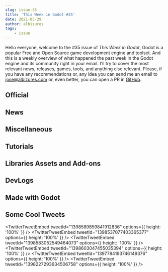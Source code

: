 ```yaml
---
slug: issue-35
title: 'This Week in Godot #35'
date: 2021-05-29
author: albizures
tags:
	- issue
---
```


Hello everyone, welcome to the #35 issue of _This Week in Godot_, Godot is a popular Free and Open Source game development engine and toolset. And this is a weekly overview of what happened the past week in the Godot engine and its community right in your email. I'll try to cover the most relevant news, releases, games, tools, and anything else relevant. Please, if you have any recommendations or, any idea you can send me an email to jose@albizures.com or, even better, you can open a PR in [GitHub](https://github.com/albizures/ThisWeekInGodot).

## Official

<Card
	author="Godot Engine"
	link="https://godotengine.org/article/maintenance-release-godot-3-3-2"
	section="Official"
	label="Maintenance release: Godot 3.3.2"
	description="Here’s a new bugfix release for the 3.3 branch, fixing some regressions in Godot 3.3.1 (notably some crash conditions) and a handful of other minor issues."
	publisher="Godot Engine"
	icon="https://godotengine.org/themes/godotengine/assets/favicon.png"
	cover="https://godotengine.org/storage/app/uploads/public/60a/bf7/19d/60abf719de011665823007.png"
	date="2021-05-24T09:00:00.000Z"
/>

## News

<Card
	author="SRC Corporation"
	link="https://itch.io/jam/go-godot-jam"
	section="News"
	label="GoGodotJam has just started - the theme is GROWTH!"
	description="A game jam from 2021-05-23 to 2021-06-06 hosted by Redefine Gamedev, Rubens Rodrigues, bitbrain & ACB_Gamez."
	publisher="itch.io"
	icon="https://itch.io/favicon.ico"
	cover="https://img.itch.zone/aW1nLzU5MTU4OTQucG5n/original/w8VAT2.png"
	date="2021-05-30T19:21:00.000Z"
/>

<Card
	author="Yusa Studios"
	link="https://youtu.be/S72y7SjXyFY"
	section="News"
	label="TIleset generater version 0.3 update: release note"
	description="It is a simple tileset generator i made using godot. Feature includes:1. Wang tileset generator2. Blob tileset generator3."
	publisher="YouTube"
	icon="https://www.youtube.com/s/desktop/1f277c2a/img/favicon_144.png"
	cover="https://i.ytimg.com/vi/S72y7SjXyFY/hqdefault.jpg"
	date="2021-05-24T00:00:00.000Z"
/>

<Card
	author="Macaroni Studios"
	link="https://gotm.io/jam/gotm-jam/5"
	section="News"
	label="The 5th gotm jam for GodotEngine games has just begun!"
	description="Play free games instantly on any device."
	publisher="gotm.io"
	icon="https://gotm.io/icons/icon-512x512.png?v=3bcf1e44fdc2e6003d542d862e4856a7"
	cover="https://gotm.io/static/icon2-512-2f6a9604360bfa784629182c10914e98.png"
/>

## Miscellaneous

<Card
	author="Redefine Gamedev"
	link="https://youtu.be/N5q6Z0bprbE"
	section="Miscellaneous"
	label="GDQuest Interview: Gamedev, Godot and Youtube GoGodotJam"
	description=""
	publisher="YouTube"
	icon="https://www.youtube.com/s/desktop/1f277c2a/img/favicon_144.png"
	cover="https://i.ytimg.com/vi/N5q6Z0bprbE/maxresdefault.jpg"
	date="2021-05-26T00:00:00.000Z"
/>

<Card
	author="TimKrief IndieDev"
	link="https://youtu.be/p2lsEGpvuHM"
	section="Miscellaneous"
	label="Why you should include the game version in saved files"
	description="This might sound obvious for some but I almost forgot to include this in the saved files myself so I decided to share why it was so important to have the gam..."
	publisher="YouTube"
	icon="https://www.youtube.com/s/desktop/1f277c2a/img/favicon_144.png"
	cover="https://i.ytimg.com/vi/p2lsEGpvuHM/maxresdefault.jpg"
	date="2021-05-28T00:00:00.000Z"
/>

<Card
	author="cybereality"
	link="https://youtu.be/MiG-WKCXhX8"
	section="Miscellaneous"
	label="Godot 3.3.2 Lighting Study"
	description="Lighting study done in Godot 3.3.2Textures were found online, I just set up the lighting."
	publisher="YouTube"
	icon="https://www.youtube.com/s/desktop/1f277c2a/img/favicon_144.png"
	cover="https://i.ytimg.com/vi/MiG-WKCXhX8/maxresdefault.jpg"
	date="2021-05-27T00:00:00.000Z"
/>

<Card
	author="BitBirdy"
	link="https://youtu.be/KMdUJ16UOPs"
	section="Miscellaneous"
	label="Why I Chose Godot Over Unity for Pixel Art Games"
	description="In this video I explain why I switched to Godot Engine after using Unity for 3 years including a couple of concrete examples of Godot’s simple pixel art work..."
	publisher="YouTube"
	icon="https://www.youtube.com/s/desktop/1f277c2a/img/favicon_144.png"
	cover="https://i.ytimg.com/vi/KMdUJ16UOPs/maxresdefault.jpg"
	date="2021-05-27T00:00:00.000Z"
/>

<Card
	author="mw design"
	link="https://youtu.be/OC5dSu6Cd-g"
	section="Miscellaneous"
	label="Godot Engine 4 Dev - Room 812"
	description="Now its really fun to test the upcoming Godot Engine 4 (Nightly Build) with all of the great new features."
	publisher="YouTube"
	icon="https://www.youtube.com/s/desktop/1f277c2a/img/favicon_144.png"
	cover="https://i.ytimg.com/vi/OC5dSu6Cd-g/maxresdefault.jpg"
	date="2020-07-03T00:00:00.000Z"
/>

<Card
	author="John Ivess"
	link="https://youtu.be/GKT_2Dpr-Z4"
	section="Miscellaneous"
	label="How I Started with Godot and Why You Should Too | #GoGodotJam"
	description=""
	publisher="YouTube"
	icon="https://www.youtube.com/s/desktop/1f277c2a/img/favicon_144.png"
	cover="https://i.ytimg.com/vi/GKT_2Dpr-Z4/maxresdefault.jpg"
	date="2021-05-25T00:00:00.000Z"
/>

<Card
	author="Chevifier"
	link="https://youtu.be/8g0y2UFNa6g"
	section="Miscellaneous"
	label="GoGodotJam: Creating My Game Entry Live(Part 1)"
	description=""
	publisher="YouTube"
	icon="https://www.youtube.com/s/desktop/1f277c2a/img/favicon_144.png"
	cover="https://i.ytimg.com/vi/8g0y2UFNa6g/maxresdefault.jpg"
	date="2021-05-24T00:00:00.000Z"
/>

<Card
	author="A Nameless Ghoul"
	link="https://propervoid.itch.io/corpsefall/devlog/256429/were-switching-engines"
	section="Miscellaneous"
	label="We’re switching engines"
	description="Hi, everyone! It’s been a long time since we’ve posted a devlog here. We have been busy in the mean time."
	publisher="itch.io"
	icon="https://static.itch.io/images/org-logo.png"
	cover="https://img.itch.zone/aW1nLzI2ODExMTQucG5n/original/3tPqwI.png"
	date="2021-05-23T16:32:19.000Z"
/>

<Card
	author="Gotm"
	link="https://youtu.be/_SK8Z-aRluI"
	section="Miscellaneous"
	label="My Enchanted Staff Accidentally Destroyed the World - Gotm.io Plays Your Games #19"
	description=""
	publisher="YouTube"
	icon="https://www.youtube.com/s/desktop/1f277c2a/img/favicon_144.png"
	cover="https://i.ytimg.com/vi/_SK8Z-aRluI/maxresdefault.jpg"
	date="2021-05-21T00:00:00.000Z"
/>

<Card
	author="CodingKaiju"
	link="https://youtu.be/HrELM_gqI3I"
	section="Miscellaneous"
	label="HUGE Physics Changes"
	description=""
	publisher="YouTube"
	icon="https://www.youtube.com/s/desktop/1f277c2a/img/favicon_144.png"
	cover="https://i.ytimg.com/vi/HrELM_gqI3I/maxresdefault.jpg"
	date="2021-05-26T00:00:00.000Z"
/>

## Tutorials

<Card
	author="Rungeon"
	link="http://youtube.com/watch?v=rcBR8GkWVYM"
	section="Tutorials"
	label="Learn to do port forwarding in 3 minutes for online games(Godot)"
	description=""
	publisher="YouTube"
	icon="https://www.youtube.com/s/desktop/1f277c2a/img/favicon_144.png"
	cover="https://i.ytimg.com/vi/rcBR8GkWVYM/maxresdefault.jpg"
	date="2021-05-28T00:00:00.000Z"
/>

<Card
	author="picster"
	link="https://youtu.be/p15HiC69vPE"
	section="Tutorials"
	label="How to get a nice Glow effect in Godot ( + Post-Processing & World Environment Node )"
	description="Today I want to post a really quick tutorial as I get these questions so often: How to get a nice glow effect in Godot? Why has the glow artifacts? Why is th..."
	publisher="YouTube"
	icon="https://www.youtube.com/s/desktop/1f277c2a/img/favicon_144.png"
	cover="https://i.ytimg.com/vi/p15HiC69vPE/maxresdefault.jpg"
	date="2021-05-28T00:00:00.000Z"
/>

<Card
	author="Nathan Lovato"
	link="https://www.gdquest.com/tutorial/godot/best-practices/signals/"
	section="Tutorials"
	label="Best practices with Godot signals · GDQuest"
	description="This lesson discusses some good practices to follow and pitfalls to avoid when using signals in Godot."
	publisher="GDQuest"
	icon="https://www.gdquest.com/favicon.png"
	cover="https://www.gdquest.com/img/social-banner.png"
	date="2021-03-30T23:19:42.000Z"
/>

<Card
	author="Davies dev"
	link="https://youtu.be/W4OPKDb7FpU"
	section="Tutorials"
	label="Godot shooter platformer series | Part 5 Enemies, Score counter"
	description=""
	publisher="YouTube"
	icon="https://www.youtube.com/s/desktop/1f277c2a/img/favicon_144.png"
	cover="https://i.ytimg.com/vi/W4OPKDb7FpU/hqdefault.jpg"
	date="2021-05-27T00:00:00.000Z"
/>

<Card
	author="Garbaj"
	link="https://youtu.be/Lxx6M1AQVeU"
	section="Tutorials"
	label="Godot 3.1 - Basic 3rd Person Character Controller Tutorial In 6 Minutes"
	description="UPDATE: I realized there is a mistake in the code. [delete this] velocity = direction * speed [change this] velocity.linear_interpolate(velocity, accelerati..."
	publisher="YouTube"
	icon="https://www.youtube.com/s/desktop/1f277c2a/img/favicon_144.png"
	cover="https://i.ytimg.com/vi/Lxx6M1AQVeU/maxresdefault.jpg"
	date="2020-01-29T00:00:00.000Z"
/>

<Card
	author="Rungeon"
	link="https://youtu.be/OOsgNEXXTnA"
	section="Tutorials"
	label="GODOT Networking Online Chat Room"
	description=""
	publisher="YouTube"
	icon="https://www.youtube.com/s/desktop/1f277c2a/img/favicon_144.png"
	cover="https://i.ytimg.com/vi/OOsgNEXXTnA/maxresdefault.jpg"
	date="2021-05-27T00:00:00.000Z"
/>

<Card
	author="Gonkee"
	link="https://youtu.be/ybbJz6C9YYA"
	section="Tutorials"
	label="6 Types of Noise Textures in Godot, and how to make them!"
	description=""
	publisher="YouTube"
	icon="https://www.youtube.com/s/desktop/1f277c2a/img/favicon_144.png"
	cover="https://i.ytimg.com/vi/ybbJz6C9YYA/maxresdefault.jpg"
	date="2020-01-13T00:00:00.000Z"
/>

<Card
	author="picster"
	link="https://youtu.be/bqyDm0MmGqg"
	section="Tutorials"
	label="How to make your bullets look awesome in Godot - Advanced Trails"
	description="In this video we will be having a look into the creative use of the Line2D node!"
	publisher="YouTube"
	icon="https://www.youtube.com/s/desktop/1f277c2a/img/favicon_144.png"
	cover="https://i.ytimg.com/vi/bqyDm0MmGqg/maxresdefault.jpg"
	date="2021-05-25T00:00:00.000Z"
/>

<Card
	author="FinePointCGI"
	link="https://youtu.be/yVY2vGz6rwE"
	section="Tutorials"
	label="C# Godot | Creating a Celeste Like Character Movement System"
	description="Subscribe and learn more from me about Game Development and Programming!"
	publisher="YouTube"
	icon="https://www.youtube.com/s/desktop/1f277c2a/img/favicon_144.png"
	cover="https://i.ytimg.com/vi/yVY2vGz6rwE/maxresdefault.jpg"
	date="2021-05-24T00:00:00.000Z"
/>

<Card
	author="picster"
	link="https://youtu.be/ksj6lIfTjsw"
	section="Tutorials"
	label="How to make Ropes that react to Physics in Godot (Part 2)"
	description="In this video I will show you how to create a player controller that will react and interact to ropes in the Godot Engine like in my game Bottomless"
	publisher="YouTube"
	icon="https://www.youtube.com/s/desktop/1f277c2a/img/favicon_144.png"
	cover="https://i.ytimg.com/vi/ksj6lIfTjsw/maxresdefault.jpg"
	date="2021-05-24T00:00:00.000Z"
/>

<Card
	author="Hristo Stamenov"
	link="https://thatonegamedev.com/cpp/gdnative-and-cmake-code-first-approach/"
	section="Tutorials"
	label="GDNative code-first approach with CMake - That One Game Dev"
	description="I will explore an easy-to-use GDNative option for the programmers among us."
	publisher="That One Game Dev"
	icon="https://thatonegamedev.com/wp-content/uploads/2020/10/FAV.png"
	cover="https://thatonegamedev.com/wp-content/uploads/2021/03/godot-logo.png"
	date="2021-05-24T19:33:35.000Z"
/>

<Card
	author="MrEliptik"
	link="https://youtu.be/Q9KriHPYH4w"
	section="Tutorials"
	label="Scratcher effect shader - Learning shaders in Godot episode 2"
	description="In this second episode on my learning shaders series, I’m showing you how I made a scratcher shader inspired by 8pool."
	publisher="YouTube"
	icon="https://www.youtube.com/s/desktop/1f277c2a/img/favicon_144.png"
	cover="https://i.ytimg.com/vi/Q9KriHPYH4w/hqdefault.jpg"
	date="2021-05-28T00:00:00.000Z"
/>

<Card
	author="Gawe Game"
	link="https://youtu.be/XkrCQtl_6iE"
	section="Tutorials"
	label="Yuk Gawe Game Platformer 2D, Bagian #6: Platform Satu Arah #belajar​ #godotengine"
	description="​Video ke-6 dari seri tutorial pembuatan game platformer 2D dengan Godot."
	publisher="YouTube"
	icon="https://www.youtube.com/s/desktop/1f277c2a/img/favicon_144.png"
	cover="https://i.ytimg.com/vi/XkrCQtl_6iE/maxresdefault.jpg"
	date="2021-05-01T00:00:00.000Z"
/>

<Card
	author="Nevoski Studios"
	link="https://youtu.be/4Yw_07ambFw"
	section="Tutorials"
	label="Using Tilemaps to Instance Scenes in Godot"
	description="Learned how to use tilemaps to instance large numbers of stuff, so I tested out the performance on my laptop’s Geforce MX150, and its integrated Intel UHD 6..."
	publisher="YouTube"
	icon="https://www.youtube.com/s/desktop/1f277c2a/img/favicon_144.png"
	cover="https://i.ytimg.com/vi/4Yw_07ambFw/maxresdefault.jpg"
	date="2021-05-23T00:00:00.000Z"
/>

## Libraries Assets and Add-ons

<Card
	author="Aleksandar Popovic"
	link="https://youtu.be/OZHJqEUiP4U"
	section="Libraries Assets and Add-ons"
	label="Godot 3.3.1 Shader Water Free Download"
	description="Shader very realistic Water 2D depending on the texture you use, it can be cartoonist, enjoe!"
	publisher="YouTube"
	icon="https://www.youtube.com/s/desktop/1f277c2a/img/favicon_144.png"
	cover="https://i.ytimg.com/vi/OZHJqEUiP4U/maxresdefault.jpg"
	date="2021-05-25T00:00:00.000Z"
/>

<Card
	author="DataPlusProgram"
	link="https://github.com/DataPlusProgram/Godot-GoldSrc-MDL-Importer"
	section="Libraries Assets and Add-ons"
	label="Godot-GoldSrc-MDL-Importer"
	description="A plugin that allows you to import GldSrc .mdl model files into godot"
	publisher="GitHub"
	icon="https://github.com/windows-tile.png"
	cover="https://opengraph.githubassets.com/731473774a62d913d7a40f8bf3d2e7141ee7bd311c872f9bbed451238a1c989a/DataPlusProgram/Godot-GoldSrc-MDL-Importer"
	date="2021-05-23T09:00:00.000Z"
/>

<Card
	author="MrEliptik"
	link="https://youtu.be/TXjjVpzNZac"
	section="Libraries Assets and Add-ons"
	label="10 addons for better game jams in Godot"
	description="In this video, I’m presenting 10 addons for better game jams in Godot!"
	publisher="YouTube"
	icon="https://www.youtube.com/s/desktop/1f277c2a/img/favicon_144.png"
	cover="https://i.ytimg.com/vi/TXjjVpzNZac/hqdefault.jpg"
	date="2021-05-26T00:00:00.000Z"
/>

<Card
	author="ACB_Gamez"
	link="https://godotshaders.com/shader/perspective-warp-skew-shader/"
	section="Libraries Assets and Add-ons"
	label="Perspective Warp/Skew Shader"
	description=""
	publisher="Godot Shaders"
	icon="https://godotshaders.com/wp-content/uploads/2021/01/favicon.png"
	cover="https://godotshaders.com/wp-content/uploads/2021/01/Screen-Shot-2021-05-21-at-2.43.08-PM.png"
	date="2021-05-21T18:45:15.000Z"
/>

<Card
	author="_Lightning_Storm"
	link="https://godotshaders.com/shader/screen-space-edge-detection-outline-shader/"
	section="Libraries Assets and Add-ons"
	label="Screen-Space Edge Detection Outline Shader"
	description=""
	publisher="Godot Shaders"
	icon="https://godotshaders.com/wp-content/uploads/2021/01/favicon.png"
	cover="https://godotshaders.com/wp-content/uploads/2021/01/CoverImage.png"
	date="2021-05-27T20:06:41.000Z"
/>

## DevLogs

<Card
	author="Jonah Devs"
	link="https://youtu.be/BOqCmPYzuLk"
	section="DevLogs"
	label="How to Make a Day & Night Cycle with Shaders | Godot RPG Devlog"
	description="This time we are diving into the scary math-y world of shaders. Adding some feeling for how time is passing to our game."
	publisher="YouTube"
	icon="https://www.youtube.com/s/desktop/1f277c2a/img/favicon_144.png"
	cover="https://i.ytimg.com/vi/BOqCmPYzuLk/maxresdefault.jpg"
	date="2021-05-28T00:00:00.000Z"
/>

<Card
	author="mizpah93"
	link="https://youtu.be/TO_X5odc4FA"
	section="DevLogs"
	label="Making Furious Monsters For My Platformer Shooter | Indie Game Devlog 10"
	description="Making Furious Monsters for my Platformer Shooter | Indie Game Devlog 10. In this devlog I’ll be making monsters for my indie game."
	publisher="YouTube"
	icon="https://www.youtube.com/s/desktop/1f277c2a/img/favicon_144.png"
	cover="https://i.ytimg.com/vi/TO_X5odc4FA/maxresdefault.jpg"
	date="2021-05-28T00:00:00.000Z"
/>

<Card
	author="assasin gamer"
	link="https://youtu.be/IPJqibZC6MU"
	section="DevLogs"
	label="Catch me if you can devlog"
	description="Howdy! My name is Justin and I make games for fun. In todays video I Make a game within a couple of days and documented the process for you all to see links ..."
	publisher="YouTube"
	icon="https://www.youtube.com/s/desktop/1f277c2a/img/favicon_144.png"
	cover="https://i.ytimg.com/vi/IPJqibZC6MU/maxresdefault.jpg"
	date="2021-05-27T00:00:00.000Z"
/>

<Card
	author="Feniks Gamedev and Devlogs"
	link="https://youtu.be/NcMftxTZFyg"
	section="DevLogs"
	label="Using Bones and IK Chains To Make Character Move Godot Devlog Steam Game"
	description="In this Godot steam devlog I am discussing my progress on the game so far and showcasing how I have used Godot Bone2d nodes and Godot IK chains to do simple ..."
	publisher="YouTube"
	icon="https://www.youtube.com/s/desktop/1f277c2a/img/favicon_144.png"
	cover="https://i.ytimg.com/vi/NcMftxTZFyg/maxresdefault.jpg"
	date="2021-05-26T00:00:00.000Z"
/>

<Card
	author="jitspoe"
	link="https://youtu.be/7GR_lt8cXGU"
	section="DevLogs"
	label="Fist of the Forgotten Development Log #3: September 2020-Februrary 2021"
	description=""
	publisher="YouTube"
	icon="https://www.youtube.com/s/desktop/1f277c2a/img/favicon_144.png"
	cover="https://i.ytimg.com/vi/7GR_lt8cXGU/maxresdefault.jpg"
	date="2021-05-25T00:00:00.000Z"
/>

<Card
	author="Dig For Your Life Game"
	link="https://youtu.be/6Tko7dAkZyY"
	section="DevLogs"
	label="Dig For Your Life - Devlog #1"
	description="The first devlog video of “Dig For Your Life” indie game. It introduces the game play and work process done during last 4 weeks."
	publisher="YouTube"
	icon="https://www.youtube.com/s/desktop/1f277c2a/img/favicon_144.png"
	cover="https://i.ytimg.com/vi/6Tko7dAkZyY/maxresdefault.jpg"
	date="2021-05-26T00:00:00.000Z"
/>

<Card
	author="PlayWithFurcifer"
	link="https://youtu.be/KrW8p6L1HUI"
	section="DevLogs"
	label="Punch Enemies With Your Health Bar - Furcifer’s Fungeon Devlog #6"
	description="We’re making good progress on our Godot Engine indie game ‘Furcifer’s Fungeon’! We decided to rework the map and the hud to fit our neon art style and create..."
	publisher="YouTube"
	icon="https://www.youtube.com/s/desktop/1f277c2a/img/favicon_144.png"
	cover="https://i.ytimg.com/vi/KrW8p6L1HUI/maxresdefault.jpg"
	date="2021-05-25T00:00:00.000Z"
/>

<Card
	author="Stupid Game Experiments"
	link="https://youtu.be/Rnxim7Y-MkU"
	section="DevLogs"
	label="Godot Failed Me!!! Devlog"
	description="Recounting my failed experiments to try and get the most out of the Godot game engine in my ongoing series comparing Unity, Unreal, and GodotLink to the game..."
	publisher="YouTube"
	icon="https://www.youtube.com/s/desktop/1f277c2a/img/favicon_144.png"
	cover="https://i.ytimg.com/vi/Rnxim7Y-MkU/maxresdefault.jpg"
	date="2021-05-27T00:00:00.000Z"
/>

## Made with Godot

<Card
	author="Squizard Studios"
	link="https://squizardstudios.itch.io/dna-reflex"
	section="Made with Godot"
	label="DNA Reflex"
	description="Make Strands of DNA in this Biology Themed Reaction Game"
	publisher="itch.io"
	icon="https://img.itch.zone/aW1nLzYwNTQ2ODIucG5n/32x32%23/3sFcSD.png"
	cover="https://img.itch.zone/aW1nLzYwNTQ2ODIucG5n/original/2AthS8.png"
	date="2021-05-28T19:56:52.037Z"
/>

<Card
	author="carrotcake"
	link="https://youtu.be/7Zdzulmvmc8"
	section="Made with Godot"
	label="The Garden Path ~ Announcement Trailer"
	description="A slice-of-life sim about the joy of gardening, and the small pleasures that follow."
	publisher="YouTube"
	icon="https://www.youtube.com/s/desktop/1f277c2a/img/favicon_144.png"
	cover="https://i.ytimg.com/vi/7Zdzulmvmc8/maxresdefault.jpg"
	date="2021-05-26T00:00:00.000Z"
/>

<Card
	author="Fabre Loup"
	link="https://neverwrittengames.itch.io/lairhockey"
	section="Made with Godot"
	label="Lair Hockey"
	description="Play airhockey into adventure worlds and combat."
	publisher="itch.io"
	icon="https://img.itch.zone/aW1nLzYwMDA0MTMucG5n/32x32%23/zGD84%2B.png"
	cover="https://img.itch.zone/aW1nLzYwMDA0MzIucG5n/original/JyYrkY.png"
	date="2021-05-26T11:56:53.513Z"
/>

<Card
	author="salvation industries"
	link="https://youtu.be/KNRdbyOX8O4"
	section="Made with Godot"
	label="The Stroll - trailer, demo sequence"
	description="Walking through the streets you reflect about mankind, our past, future and present motivated by observing the ancient ruins of the city."
	publisher="YouTube"
	icon="https://www.youtube.com/s/desktop/1f277c2a/img/favicon_144.png"
	cover="https://i.ytimg.com/vi/KNRdbyOX8O4/hqdefault.jpg"
	date="2021-05-22T00:00:00.000Z"
/>

<Card
	author="WUJUN"
	link="https://wujunn.itch.io/gnono"
	section="Made with Godot"
	label="Gnono"
	description="A Windows desktop virtual pet."
	publisher="itch.io"
	icon="https://img.itch.zone/aW1nLzYwNjE5MDgucG5n/32x32%23/ENjuay.png"
	cover="https://img.itch.zone/aW1nLzYwNjE5MDgucG5n/original/H0nSL%2F.png"
	date="2021-05-28T17:56:54.994Z"
/>

<Card
	author="Hristo Stamenov"
	link="https://object71.itch.io/reach-the-window"
	section="Made with Godot"
	label="Reach the Window"
	description="Grow you plant until it reaches sunlight"
	publisher="itch.io"
	icon="https://img.itch.zone/aW1nLzYwNjUxODQucG5n/32x32%23/u9uWYc.png"
	cover="https://img.itch.zone/aW1nLzYwNjUxODQucG5n/original/DIApFz.png"
	date="2021-05-29T10:56:55.856Z"
/>

<Card
	author="leopeltola"
	link="https://leopeltola.itch.io/quantum-tower"
	section="Made with Godot"
	label="Quantum Tower"
	description="An arcade shooting game that uses a real quantum computer for generation."
	publisher="itch.io"
	icon="https://img.itch.zone/aW1nLzYwNTA3ODAucG5n/32x32%23/oFkkyA.png"
	cover="https://img.itch.zone/aW1nLzYwNTA3ODAucG5n/original/%2Fjqgmz.png"
	date="2021-05-28T11:56:56.783Z"
/>

<Card
	author="rainedoe"
	link="https://rainedoe.itch.io/one-less-hero"
	section="Made with Godot"
	label="One Less Hero"
	description="You can’t outrun justice."
	publisher="itch.io"
	icon="https://img.itch.zone/aW1nLzYwMjgwMjUucG5n/32x32%23/IOkn1c.png"
	cover="https://img.itch.zone/aW1nLzYwMjgwMjUucG5n/original/p0wixF.png"
	date="2021-05-24T11:56:58.290Z"
/>

<Card
	author="ldmoray"
	link="https://ldmoray.itch.io/yanth"
	section="Made with Godot"
	label="Yanth"
	description="You are not the hero"
	publisher="itch.io"
	icon="https://img.itch.zone/aW1nLzYwMjQ2NTYucG5n/32x32%23/Ngt4nu.png"
	cover="https://img.itch.zone/aW1nLzYwMjQ2NTYucG5n/original/9v2ZMj.png"
	date="2021-05-28T11:56:59.551Z"
/>

<Card
	author="Hoimar"
	link="https://hoimar.itch.io/ashes"
	section="Made with Godot"
	label="Ashes"
	description="A game about retrieving the ashes of your loved ones for the Godot Wild Jam #33"
	publisher="itch.io"
	icon="https://img.itch.zone/aW1nLzYwMzI1MjUuanBn/32x32%23/pSIfB1.jpg"
	cover="https://img.itch.zone/aW1nLzYwMzI1MjUuanBn/original/PW7nZd.jpg"
	date="2021-05-24T11:57:00.453Z"
/>

## Some Cool Tweets

<TwitterTweetEmbed tweetId="1398589859841912836" options={{ height: '100%' }} />
<TwitterTweetEmbed tweetId="1398537077403365377" options={{ height: '100%' }} />
<TwitterTweetEmbed tweetId="1398583052549464073" options={{ height: '100%' }} />
<TwitterTweetEmbed tweetId="1398603047455035394" options={{ height: '100%' }} />
<TwitterTweetEmbed tweetId="1397794193746149376" options={{ height: '100%' }} />
<TwitterTweetEmbed tweetId="1398227293634506758" options={{ height: '100%' }} />
